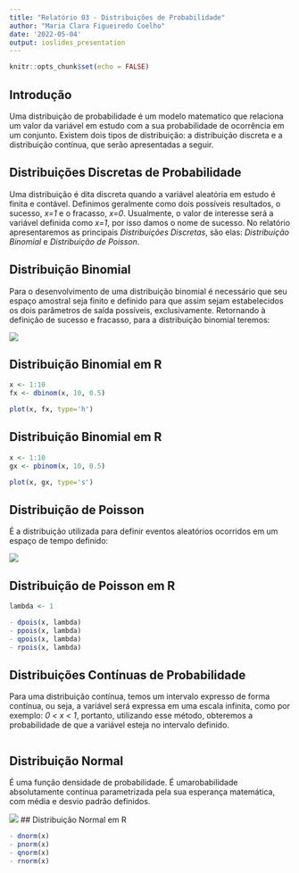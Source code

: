 ```yaml
---
title: "Relatório 03 - Distribuições de Probabilidade"
author: "Maria Clara Figueiredo Coelho"
date: '2022-05-04'
output: ioslides_presentation
---
```


```r
knitr::opts_chunk$set(echo = FALSE)
```




## Introdução

Uma distribuição de probabilidade é um modelo matematico que relaciona um valor da variável em estudo com a sua probabilidade de ocorrência em um conjunto. Existem dois tipos de distribuição: a distribuição discreta e a distribuição contínua, que serão apresentadas a seguir.

## Distribuições Discretas de Probabilidade

Uma distribuição é dita discreta quando a variável aleatória em estudo é finita e contável. Definimos geralmente como dois possíveis resultados, o sucesso, *x=1* e o fracasso, *x=0*. Usualmente, o valor de interesse será a variável definida como *x=1*, por isso damos o nome de sucesso. No relatório apresentaremos as principais *Distribuições Discretas*, são elas: *Distribuição Binomial* e *Distribuição de Poisson*.

## Distribuição Binomial

Para o desenvolvimento de uma distribuição binomial é necessário que seu espaço amostral seja finito e definido para que assim sejam estabelecidos os dois parâmetros de saída possíveis, exclusivamente. Retornando à definição de sucesso e fracasso, para a distribuição binomial teremos:

![](binomial.png)

## Distribuição Binomial em R

```r
x <- 1:10
fx <- dbinom(x, 10, 0.5)
```

```r
plot(x, fx, type='h')
```

## Distribuição Binomial em R

```r
x <- 1:10
gx <- pbinom(x, 10, 0.5)
```

```r
plot(x, gx, type='s')
```

## Distribuição de Poisson

É a distribuição utilizada para definir eventos aleatórios ocorridos em um espaço de tempo definido:

![](poisson.png)

## Distribuição de Poisson em R

```r
lambda <- 1
```


```r
- dpois(x, lambda)
- ppois(x, lambda)
- qpois(x, lambda)
- rpois(x, lambda)
```

## Distribuições Contínuas de Probabilidade

Para uma distribuição contínua, temos um intervalo expresso de forma contínua, ou seja, a variável será expressa em uma escala infinita, como por exemplo: *0 < x < 1*, portanto, utilizando esse método, obteremos a probabilidade de que a variável esteja no intervalo definido.
```r

```

## Distribuição Normal

É uma função densidade de probabilidade. É umarobabilidade absolutamente contínua parametrizada pela sua esperança matemática, com média e desvio padrão definidos.

![](normal.png)
## Distribuição Normal em R

```r
- dnorm(x)
- pnorm(x)
- qnorm(x)
- rnorm(x)
```

